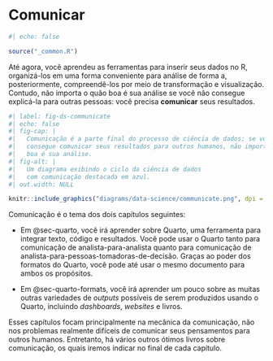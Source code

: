 # Comunicar {#sec-communicate-intro .unnumbered}

```r
#| echo: false

source("_common.R")
```

Até agora, você aprendeu as ferramentas para inserir seus dados no R, organizá-los em uma forma conveniente para análise de forma a, posteriormente, compreendê-los por meio de transformação e visualização.
Contudo, não importa o quão boa é sua análise se você não consegue explicá-la para outras pessoas: você precisa **comunicar** seus resultados.

```r
#| label: fig-ds-communicate
#| echo: false
#| fig-cap: |
#|   Comunicação é a parte final do processo de ciência de dados; se você não
#|   consegue comunicar seus resultados para outros humanos, não importa o quão
#|   boa é sua análise.
#| fig-alt: |
#|   Um diagrama exibindo o ciclo da ciência de dados
#|   com comunicação destacada em azul.
#| out.width: NULL

knitr::include_graphics("diagrams/data-science/communicate.png", dpi = 270)
```

Comunicação é o tema dos dois capítulos seguintes:

-   Em @sec-quarto, você irá aprender sobre Quarto, uma ferramenta para integrar texto, código e resultados.
    Você pode usar o Quarto tanto para comunicação de analista-para-analista quanto para comunicação de analista-para-pessoas-tomadoras-de-decisão.
    Graças ao poder dos formatos do Quarto, você pode até usar o mesmo documento para ambos os propósitos.

-   Em @sec-quarto-formats, você irá aprender um pouco sobre as muitas outras variedades de *outputs* possíveis de serem produzidos usando o Quarto, incluindo *dashboards*, *websites* e livros.

Esses capítulos focam principalmente na mecânica da comunicação, não nos problemas realmente difíceis de comunicar seus pensamentos para outros humanos.
Entretanto, há vários outros ótimos livros sobre comunicação, os quais iremos indicar no final de cada capítulo.
